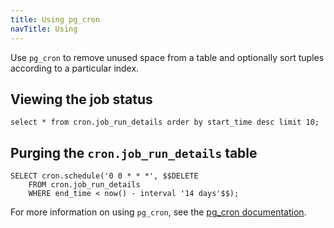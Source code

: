 ```yaml
---
title: Using pg_cron
navTitle: Using
---
```


Use `pg_cron` to remove unused space from a table and optionally sort tuples according to a particular index.

## Viewing the job status
```shell
select * from cron.job_run_details order by start_time desc limit 10;
```


## Purging the `cron.job_run_details` table
```shell
SELECT cron.schedule('0 0 * * *', $$DELETE 
    FROM cron.job_run_details 
    WHERE end_time < now() - interval '14 days'$$);
```


For more information on using `pg_cron`, see the [pg_cron documentation](https://github.com/citusdata/pg_cron).